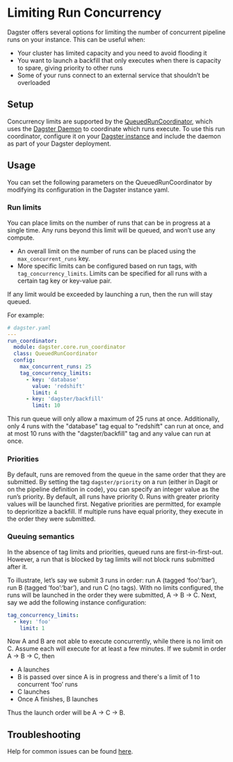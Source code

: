 
<DynamicMetaTags
  title="Limiting run concurrency | Dagster"
  description="Using the Dagster Daemon to queue runs."
/>

# Limiting Run Concurrency

Dagster offers several options for limiting the number of concurrent pipeline runs on your instance. This can be useful when:

- Your cluster has limited capacity and you need to avoid flooding it
- You want to launch a backfill that only executes when there is capacity to spare, giving priority to other runs
- Some of your runs connect to an external service that shouldn’t be overloaded

## Setup

Concurrency limits are supported by the [QueuedRunCoordinator](/overview/pipeline-runs/run-coordinator), which uses the [Dagster Daemon](/overview/daemon) to coordinate which runs execute.
To use this run coordinator, configure it on your [Dagster instance](/overview/instances/dagster-instance) and include the daemon as part of your Dagster deployment.

## Usage

You can set the following parameters on the QueuedRunCoordinator by modifying its configuration in
the Dagster instance yaml.

### Run limits

You can place limits on the number of runs that can be in progress at a single time. Any runs beyond this limit will be queued, and won’t use any compute.

- An overall limit on the number of runs can be placed using the `max_concurrent_runs` key.
- More specific limits can be configured based on run tags, with `tag_concurrency_limits`. Limits can be specified for all runs with a certain tag key or key-value pair.

If any limit would be exceeded by launching a run, then the run will stay queued.

For example:

```yaml
# dagster.yaml
---
run_coordinator:
  module: dagster.core.run_coordinator
  class: QueuedRunCoordinator
  config:
    max_concurrent_runs: 25
    tag_concurrency_limits:
      - key: 'database'
        value: 'redshift'
        limit: 4
      - key: 'dagster/backfill'
        limit: 10
```

This run queue will only allow a maximum of 25 runs at once. Additionally, only 4 runs with the "database" tag equal to "redshift" can run at once, and at most 10 runs with the "dagster/backfill" tag and any value can run at once.

### Priorities

By default, runs are removed from the queue in the same order that they are submitted. By setting the tag
`dagster/priority` on a run (either in Dagit or on the pipeline definition in code), you can specify an integer value
as the run’s priority. By default, all runs have priority 0. Runs with greater priority values will be
launched first. Negative priorities are permitted, for example to deprioritize a backfill. If multiple
runs have equal priority, they execute in the order they were submitted.

### Queuing semantics

In the absence of tag limits and priorities, queued runs are first-in-first-out. However, a run that is blocked by tag limits will not block runs submitted after it.

To illustrate, let’s say we submit 3 runs in order: run A (tagged ‘foo’:‘bar’), run B (tagged ‘foo’:‘bar’), and run C (no tags). With no limits configured, the runs will be launched in the order they were submitted, A → B → C. Next, say we add the following instance configuration:

```yaml
tag_concurrency_limits:
  - key: 'foo'
    limit: 1
```

Now A and B are not able to execute concurrently, while there is no limit on C. Assume each will execute for at least a few minutes. If we submit in order A → B → C, then

- A launches
- B is passed over since A is in progress and there's a limit of 1 to concurrent ‘foo’ runs
- C launches
- Once A finishes, B launches

Thus the launch order will be A → C → B.

## Troubleshooting

Help for common issues can be found [here](/troubleshooting/run-queue).
